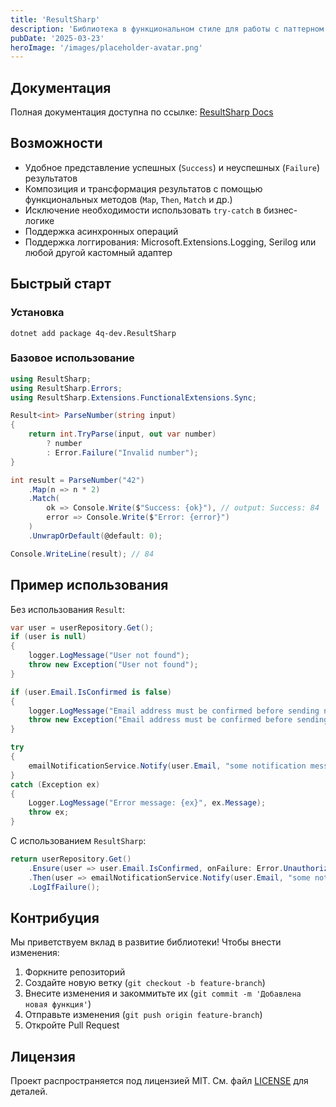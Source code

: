 ```yaml
---
title: 'ResultSharp'
description: 'Библиотека в функциональном стиле для работы с паттерном Result. Упрощает обработку успешных и неуспешных результатов без использования исключений, улучшая читаемость и надежность кода.'
pubDate: '2025-03-23'
heroImage: '/images/placeholder-avatar.png'
---
```


## Документация

Полная документация доступна по ссылке: [ResultSharp Docs](https://resultsharp.lcma.tech)

## Возможности

- Удобное представление успешных (`Success`) и неуспешных (`Failure`) результатов
- Композиция и трансформация результатов с помощью функциональных методов (`Map`, `Then`, `Match` и др.)
- Исключение необходимости использовать `try-catch` в бизнес-логике
- Поддержка асинхронных операций
- Поддержка логгирования: Microsoft.Extensions.Logging, Serilog или любой другой кастомный адаптер

## Быстрый старт

### Установка

```shell
dotnet add package 4q-dev.ResultSharp
```

### Базовое использование

```csharp
using ResultSharp;
using ResultSharp.Errors;
using ResultSharp.Extensions.FunctionalExtensions.Sync;

Result<int> ParseNumber(string input)
{
    return int.TryParse(input, out var number)
        ? number
        : Error.Failure("Invalid number");
}

int result = ParseNumber("42")
    .Map(n => n * 2)
    .Match(
        ok => Console.Write($"Success: {ok}"), // output: Success: 84
        error => Console.Write($"Error: {error}")
    )
    .UnwrapOrDefault(@default: 0);

Console.WriteLine(result); // 84
```

## Пример использования

Без использования `Result`:

```csharp
var user = userRepository.Get();
if (user is null)
{
    logger.LogMessage("User not found");
    throw new Exception("User not found");
}

if (user.Email.IsConfirmed is false)
{
    logger.LogMessage("Email address must be confirmed before sending notifications.");
    throw new Exception("Email address must be confirmed before sending notifications.");
}

try
{
    emailNotificationService.Notify(user.Email, "some notification message");
}
catch (Exception ex)
{
    Logger.LogMessage("Error message: {ex}", ex.Message);
    throw ex;
}
```

С использованием `ResultSharp`:

```csharp
return userRepository.Get()
    .Ensure(user => user.Email.IsConfirmed, onFailure: Error.Unauthorized("Email address must be confirmed before sending notifications."))
    .Then(user => emailNotificationService.Notify(user.Email, "some notification message"))
    .LogIfFailure();
```

## Контрибуция

Мы приветствуем вклад в развитие библиотеки! Чтобы внести изменения:

1. Форкните репозиторий
2. Создайте новую ветку (`git checkout -b feature-branch`)
3. Внесите изменения и закоммитьте их (`git commit -m 'Добавлена новая функция'`)
4. Отправьте изменения (`git push origin feature-branch`)
5. Откройте Pull Request

## Лицензия

Проект распространяется под лицензией MIT. См. файл [LICENSE](https://github.com/4q-dev/ResultSharp/blob/main/LICENSE) для деталей.